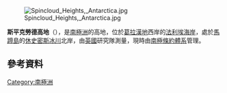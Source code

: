 [[Image:Spincloud_Heights,_Antarctica.jpg|thumb]]

{{coord|67|50|S|67|9|W|display=title}}

'''斯平克勞德高地'''（{{lang-en|Spincloud Heights}}），是[[南極洲|南極洲]]的高地，位於[[葛拉漢地|葛拉漢地]]西岸的[[法利埃海岸|法利埃海岸]]，處於[[馬蹄島|馬蹄島]]的[[休史密斯冰川|休史密斯冰川]]北岸，由[[英國|英國]]研究隊測量，現時由[[南極條約體系|南極條約體系]]管理。

==參考資料==
{{usgs-gazetteer}}

{{DEFAULTSORT:Spincloud Heights}}
[[Category:南極洲|Category:南極洲]]


{{FallièresCoast-geo-stub}}